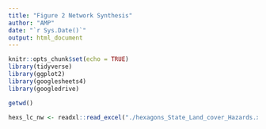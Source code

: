 ```yaml
---
title: "Figure 2 Network Synthesis"
author: "AMP"
date: "`r Sys.Date()`"
output: html_document
---
```


```r
knitr::opts_chunk$set(echo = TRUE)
library(tidyverse)
library(ggplot2)
library(googlesheets4)
library(googledrive)

getwd()
```

```r

hexs_lc_nw <- readxl::read_excel("./hexagons_State_Land_cover_Hazards.xlsx")
```